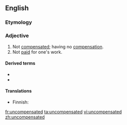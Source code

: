 ==English==

===Etymology===
{{prefix|en|un|compensated}}

===Adjective===
{{en-adj|-}}

# Not [[compensated]]; having no [[compensation]].
# Not [[paid]] for one's work.

====Derived terms====
* {{l|en|uncompensated acidosis}}
* {{l|en|uncompensated alkalosis}}

====Translations====
{{trans-top|not compensated}}
* Finnish: {{t|fi|kompensoimaton}}
{{trans-mid}}
{{trans-bottom}}

{{trans-top|not paid}}
{{trans-mid}}
{{trans-bottom}}

[[fr:uncompensated]]
[[ta:uncompensated]]
[[vi:uncompensated]]
[[zh:uncompensated]]